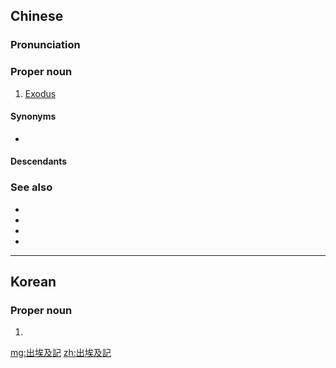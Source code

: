 {{also|出埃及记}}
==Chinese==
{{zh-forms|s=出埃及记|type=121}}
{{wikipedia|lang=zh}}

===Pronunciation===
{{zh-pron
|m=Chū-Āijíjì
|c=ceot1 oi1 kap6 gei3,ceot1 aai1 kap6 gei3
|h=pfs=pfs=Chhut-Âi-khi̍p-ki
|md=Chók-Ăi-gĭk-gé
|mn=Chhut-Ai-ki̍p-kì
|cat=pn
}}

===Proper noun===
{{zh-proper noun}}

# [[Exodus]] {{gloss|second book of the Bible}}

====Synonyms====
* {{qualifier|Catholic}} {{zh-l|出谷紀}}

====Descendants====
{{CJKV|||출애굽기}}

===See also===
* {{zh-l|創世記}}
* {{zh-l|利未記}}
* {{zh-l|民數記}}
* {{zh-l|申命記}}

{{zh-cat|Books of the Bible}}

----

==Korean==
{{ko-hanjatab}}

===Proper noun===
{{ko-proper noun|hj|hangeul=출애굽기|rv=Churaegupgi|hidx=ㅊ}}

# {{hanja form of|출애굽기|Exodus}}

[[mg:出埃及記]]
[[zh:出埃及記]]